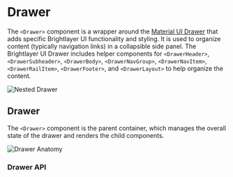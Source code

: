 
# Drawer

The `<Drawer>` component is a wrapper around the [Material UI Drawer](https://material-ui.com/api/drawer/) that adds specific Brightlayer UI functionality and styling. It is used to organize content (typically navigation links) in a collapsible side panel. The Brightlayer UI Drawer includes helper components for `<DrawerHeader>`, `<DrawerSubheader>`, `<DrawerBody>`, `<DrawerNavGroup>`, `<DrawerNavItem>`, `<DrawerRailItem>`, `<DrawerFooter>`, and `<DrawerLayout>` to help organize the content.

<Image src={Drawer} alt="Nested Drawer" maxWidth="200px" />

## Drawer

The `<Drawer>` component is the parent container, which manages the overall state of the drawer and renders the child components.

<Image src={DrawerAnatomy} alt="Drawer Anatomy" maxWidth="500px" />

### Drawer API

<CustomizedTables />
